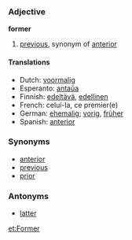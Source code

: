 ===Adjective===
'''former'''

# [[previous]], synonym of [[anterior]]



====Translations====
*Dutch: [[voormalig]]
*Esperanto: [[antaŭa]]
*Finnish: [[edeltävä]], [[edellinen]]
*French: celui-la, ce premier(e)
*German: [[ehemalig]]; [[vorig]], [[früher]]
*Spanish: [[anterior]]

===Synonyms===
*[[anterior]]
*[[previous]]
*[[prior]]

===Antonyms===
*[[latter]]

[[et:Former]]